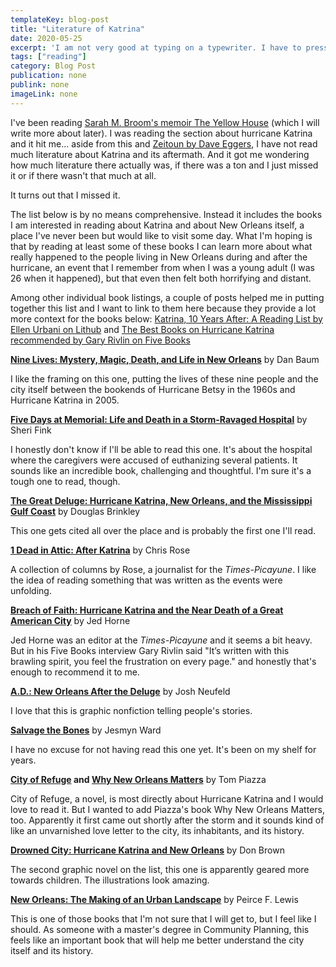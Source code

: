 ```yaml
---
templateKey: blog-post
title: "Literature of Katrina"
date: 2020-05-25
excerpt: 'I am not very good at typing on a typewriter. I have to press the keys really hard and my pinkies and ring fingers are not always up to the job. They are weak and I find myself retyping the letters "a" and "s" and "l" over and over. The scenes in movies where people are typing on old typewriters using only their index fingers make a whole lot more sense now.'
tags: ["reading"]
category: Blog Post
publication: none
publink: none
imageLink: none
---
```


I've been reading [Sarah M. Broom's memoir The Yellow House](https://bookshop.org/books/the-yellow-house-a-memoir-2019-national-book-award-winner/9780802125088) (which I will write more about later). I was reading the section about hurricane Katrina and it hit me... aside from this and [Zeitoun by Dave Eggers](https://bookshop.org/books/zeitoun/9780307387943), I have not read much literature about Katrina and its aftermath. And it got me wondering how much literature there actually was, if there was a ton and I just missed it or if there wasn't that much at all.

It turns out that I missed it.

The list below is by no means comprehensive. Instead it includes the books I am interested in reading about Katrina and about New Orleans itself, a place I've never been but would like to visit some day. What I'm hoping is that by reading at least some of these books I can learn more about what really happened to the people living in New Orleans during and after the hurricane, an event that I remember from when I was a young adult (I was 26 when it happened), but that even then felt both horrifying and distant.

Among other individual book listings, a couple of posts helped me in putting together this list and I want to link to them here because they provide a lot more context for the books below: [Katrina, 10 Years After: A Reading List by Ellen Urbani on Lithub](https://lithub.com/a-decade-after-katrina/) and [The Best Books on Hurricane Katrina recommended by Gary Rivlin on Five Books](https://fivebooks.com/best-books/gary-rivlin-on-hurricane-katrina/)

**[Nine Lives: Mystery, Magic, Death, and Life in New Orleans](https://bookshop.org/books/nine-lives-mystery-magic-death-and-life-in-new-orleans/9780385523202)** by Dan Baum

I like the framing on this one, putting the lives of these nine people and the city itself between the bookends of Hurricane Betsy in the 1960s and Hurricane Katrina in 2005.

**[Five Days at Memorial: Life and Death in a Storm-Ravaged Hospital](https://bookshop.org/books/five-days-at-memorial-life-and-death-in-a-storm-ravaged-hospital/9780307718976)** by Sheri Fink

I honestly don't know if I'll be able to read this one. It's about the hospital where the caregivers were accused of euthanizing several patients. It sounds like an incredible book, challenging and thoughtful. I'm sure it's a tough one to read, though.

**[The Great Deluge: Hurricane Katrina, New Orleans, and the Mississippi Gulf Coast](https://bookshop.org/books/the-great-deluge-hurricane-katrina-new-orleans-and-the-mississippi-gulf-coast/9780061148491)** by Douglas Brinkley

This one gets cited all over the place and is probably the first one I'll read.

**[1 Dead in Attic: After Katrina](https://bookshop.org/books/1-dead-in-attic-after-katrina/9781501125379)** by Chris Rose

A collection of columns by Rose, a journalist for the _Times-Picayune_. I like the idea of reading something that was written as the events were unfolding.

**[Breach of Faith: Hurricane Katrina and the Near Death of a Great American City](https://bookshop.org/books/breach-of-faith-hurricane-katrina-and-the-near-death-of-a-great-american-city/9780812976502)** by Jed Horne

Jed Horne was an editor at the _Times-Picayune_ and it seems a bit heavy. But in his Five Books interview Gary Rivlin said "It’s written with this brawling spirit, you feel the frustration on every page." and honestly that's enough to recommend it to me.

**[A.D.: New Orleans After the Deluge](https://bookshop.org/books/a-d-new-orleans-after-the-deluge/9780375714887)** by Josh Neufeld

I love that this is graphic nonfiction telling people's stories.

**[Salvage the Bones](https://bookshop.org/books/salvage-the-bones/9781608196265)** by Jesmyn Ward

I have no excuse for not having read this one yet. It's been on my shelf for years.

**[City of Refuge](https://bookshop.org/books/city-of-refuge-9780061673610/9780061673610) and [Why New Orleans Matters](https://bookshop.org/books/why-new-orleans-matters/9780062414779)** by Tom Piazza

City of Refuge, a novel, is most directly about Hurricane Katrina and I would love to read it. But I wanted to add Piazza's book Why New Orleans Matters, too. Apparently it first came out shortly after the storm and it sounds kind of like an unvarnished love letter to the city, its inhabitants, and its history.

**[Drowned City: Hurricane Katrina and New Orleans](https://bookshop.org/books/drowned-city-hurricane-katrina-and-new-orleans-9780544586178/9780544586178)** by Don Brown

The second graphic novel on the list, this one is apparently geared more towards children. The illustrations look amazing.

**[New Orleans: The Making of an Urban Landscape](https://bookshop.org/books/new-orleans-the-making-of-an-urban-landscape-9781930066106/9781930066106)** by Peirce F. Lewis

This is one of those books that I'm not sure that I will get to, but I feel like I should. As someone with a master's degree in Community Planning, this feels like an important book that will help me better understand the city itself and its history.
